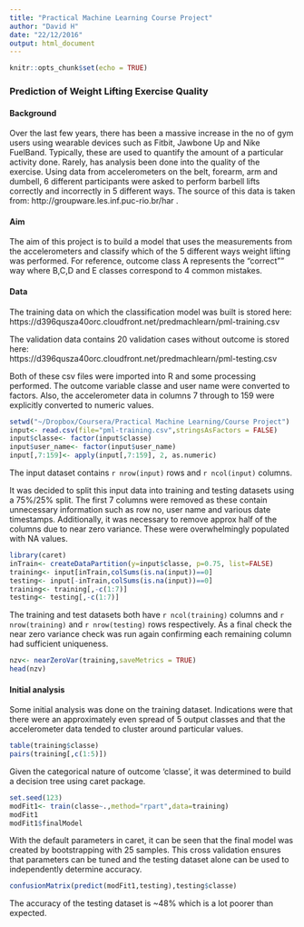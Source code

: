 ```yaml
---
title: "Practical Machine Learning Course Project"
author: "David H"
date: "22/12/2016"
output: html_document
---
```


```r
knitr::opts_chunk$set(echo = TRUE)
```

### Prediction of Weight Lifting Exercise Quality
#### Background
Over the last few years, there has been a massive increase in the no of gym users using wearable devices such as Fitbit, Jawbone Up and Nike FuelBand. Typically, these are used to quantify the amount of a particular activity done. Rarely, has analysis been done into the quality of the exercise. Using data from accelerometers on the belt, forearm, arm and dumbell, 6 different participants were asked to perform barbell lifts correctly and incorrectly in 5 different ways. The source of this data is taken from:  http://groupware.les.inf.puc-rio.br/har .

#### Aim
The aim of this project is to build a model that uses the measurements from the accelerometers and classify which of the 5 different ways weight lifting was performed. For reference, outcome class A represents the "correct"" way where B,C,D and E classes correspond to 4 common mistakes. 

#### Data
The training data on which the classification model was built is stored here:  
https://d396qusza40orc.cloudfront.net/predmachlearn/pml-training.csv

The validation data contains 20 validation cases without outcome is stored here:  
https://d396qusza40orc.cloudfront.net/predmachlearn/pml-testing.csv

Both of these csv files were imported into R and some processing performed. The outcome variable classe and user name were converted to factors. Also, the accelerometer data in columns 7 through to 159 were explicitly converted to numeric values.

```r
setwd("~/Dropbox/Coursera/Practical Machine Learning/Course Project")
input<- read.csv(file="pml-training.csv",stringsAsFactors = FALSE)
input$classe<- factor(input$classe)
input$user_name<- factor(input$user_name)
input[,7:159]<- apply(input[,7:159], 2, as.numeric)
```

The input dataset contains `r nrow(input)` rows and `r ncol(input)` columns. 

It was decided to split this input data into training and testing datasets using a 75%/25% split. The first 7 columns were removed as these contain unnecessary information such as row no, user name and various date timestamps. Additionally, it was necessary to remove approx half of the columns due to near zero variance. These were overwhelmingly populated with NA values. 

```r
library(caret)
inTrain<- createDataPartition(y=input$classe, p=0.75, list=FALSE)
training<- input[inTrain,colSums(is.na(input))==0]
testing<- input[-inTrain,colSums(is.na(input))==0]
training<- training[,-c(1:7)]
testing<- testing[,-c(1:7)]
```

The training and test datasets both have `r ncol(training)` columns and `r nrow(training)` and `r nrow(testing)` rows respectively. As a final check the near zero variance check was run again confirming each remaining column had sufficient uniqueness.

```r
nzv<- nearZeroVar(training,saveMetrics = TRUE)
head(nzv)
```

#### Initial analysis
Some initial analysis was done on the training dataset. Indications were that there were an approximately even spread of 5 output classes and that the accelerometer data tended to cluster around particular values.

```r
table(training$classe)
pairs(training[,c(1:5)])
```

Given the categorical nature of outcome 'classe', it was determined to build a decision tree using caret package.

```r
set.seed(123)
modFit1<- train(classe~.,method="rpart",data=training)
modFit1
modFit1$finalModel
```

With the default parameters in caret, it can be seen that the final model was created by bootstrapping with 25 samples. This cross validation ensures that parameters can be tuned and the testing dataset alone can be used to independently determine accuracy. 

```r
confusionMatrix(predict(modFit1,testing),testing$classe)
```

The accuracy of the testing dataset is ~48% which is a lot poorer than expected. 